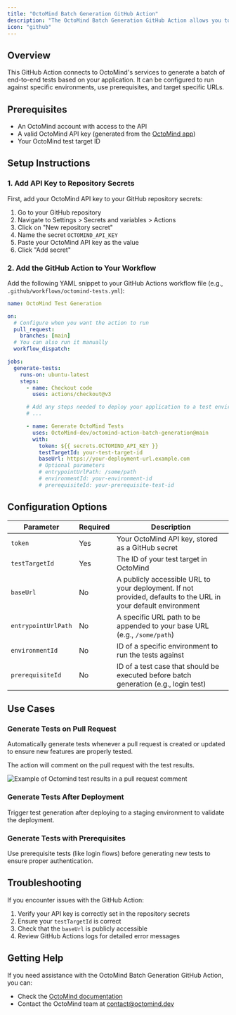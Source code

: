 ```yaml
---
title: "OctoMind Batch Generation GitHub Action"
description: "The OctoMind Batch Generation GitHub Action allows you to automatically generate end-to-end tests directly from your CI pipeline. This integration makes it easy to create tests for your application without leaving your development workflow."
icon: "github"
---
```


## Overview

This GitHub Action connects to OctoMind's services to generate a batch of end-to-end tests based on your application. It can be configured to run against specific environments, use prerequisites, and target specific URLs.

## Prerequisites

- An OctoMind account with access to the API
- A valid OctoMind API key (generated from the [OctoMind app](https://app.octomind.dev))
- Your OctoMind test target ID

## Setup Instructions

### 1. Add API Key to Repository Secrets

First, add your OctoMind API key to your GitHub repository secrets:

1. Go to your GitHub repository
2. Navigate to Settings > Secrets and variables > Actions
3. Click on "New repository secret"
4. Name the secret `OCTOMIND_API_KEY`
5. Paste your OctoMind API key as the value
6. Click "Add secret"

### 2. Add the GitHub Action to Your Workflow

Add the following YAML snippet to your GitHub Actions workflow file (e.g., `.github/workflows/octomind-tests.yml`):

```yml
name: OctoMind Test Generation

on:
  # Configure when you want the action to run
  pull_request:
    branches: [main]
  # You can also run it manually
  workflow_dispatch:

jobs:
  generate-tests:
    runs-on: ubuntu-latest
    steps:
      - name: Checkout code
        uses: actions/checkout@v3

      # Add any steps needed to deploy your application to a test environment
      # ...

      - name: Generate OctoMind Tests
        uses: OctoMind-dev/octomind-action-batch-generation@main
        with:
          token: ${{ secrets.OCTOMIND_API_KEY }}
          testTargetId: your-test-target-id
          baseUrl: https://your-deployment-url.example.com
          # Optional parameters
          # entrypointUrlPath: /some/path
          # environmentId: your-environment-id
          # prerequisiteId: your-prerequisite-test-id
```

## Configuration Options

| Parameter           | Required | Description                                                                                                    |
| ------------------- | -------- | -------------------------------------------------------------------------------------------------------------- |
| `token`             | Yes      | Your OctoMind API key, stored as a GitHub secret                                                               |
| `testTargetId`      | Yes      | The ID of your test target in OctoMind                                                                         |
| `baseUrl`           | No       | A publicly accessible URL to your deployment. If not provided, defaults to the URL in your default environment |
| `entrypointUrlPath` | No       | A specific URL path to be appended to your base URL (e.g., `/some/path`)                                       |
| `environmentId`     | No       | ID of a specific environment to run the tests against                                                          |
| `prerequisiteId`    | No       | ID of a test case that should be executed before batch generation (e.g., login test)                           |

## Use Cases

### Generate Tests on Pull Request

Automatically generate tests whenever a pull request is created or updated to ensure new features are properly tested.

The action will comment on the pull request with the test results.

<Frame caption="Example of Octomind test results in a pull request comment, screenshot 06/2023">
  <img
    src="/images/integrations/batch-gen-comment.png"
    alt="Example of Octomind test results in a pull request comment"
  />
</Frame>

### Generate Tests After Deployment

Trigger test generation after deploying to a staging environment to validate the deployment.

### Generate Tests with Prerequisites

Use prerequisite tests (like login flows) before generating new tests to ensure proper authentication.

## Troubleshooting

If you encounter issues with the GitHub Action:

1. Verify your API key is correctly set in the repository secrets
2. Ensure your `testTargetId` is correct
3. Check that the `baseUrl` is publicly accessible
4. Review GitHub Actions logs for detailed error messages

## Getting Help

If you need assistance with the OctoMind Batch Generation GitHub Action, you can:

- Check the [OctoMind documentation](https://octomind.dev/docs/run-tests/execution-curl#create-an-api-key)
- Contact the OctoMind team at [contact@octomind.dev](mailto:contact@octomind.dev)
